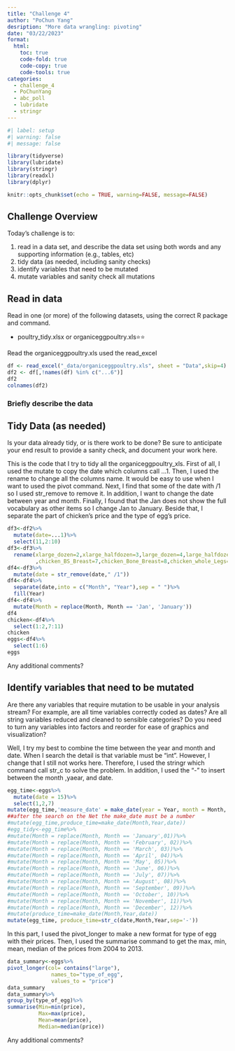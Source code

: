 ```yaml
---
title: "Challenge 4"
author: "PoChun Yang"
desription: "More data wrangling: pivoting"
date: "03/22/2023"
format:
  html:
    toc: true
    code-fold: true
    code-copy: true
    code-tools: true
categories:
  - challenge_4
  - PoChunYang
  - abc_poll
  - lubridate
  - stringr
---
```


```r
#| label: setup
#| warning: false
#| message: false

library(tidyverse)
library(lubridate)
library(stringr)
library(readxl)
library(dplyr)

knitr::opts_chunk$set(echo = TRUE, warning=FALSE, message=FALSE)
```

## Challenge Overview

Today's challenge is to:

1)  read in a data set, and describe the data set using both words and any supporting information (e.g., tables, etc)
2)  tidy data (as needed, including sanity checks)
3)  identify variables that need to be mutated
4)  mutate variables and sanity check all mutations

## Read in data

Read in one (or more) of the following datasets, using the correct R package and command.

-   poultry_tidy.xlsx or organiceggpoultry.xls⭐⭐

Read the organiceggpoultry.xls used the read_excel

```r
df <- read_excel("_data/organiceggpoultry.xls", sheet = "Data",skip=4)
df2 <- df[,!names(df) %in% c("...6")]
df2
colnames(df2)

```

### Briefly describe the data

## Tidy Data (as needed)

Is your data already tidy, or is there work to be done? Be sure to anticipate your end result to provide a sanity check, and document your work here.

This is the code that I try to tidy all the organiceggpoultry_xls. First of all, I used the mutate to copy the date which columns call ...1. Then, I used the rename to change all the columns name. It would be easy to use when I want to used the pivot command. Next, I find that some of the date with /1 so I used str_remove to remove it. In addition, I want to change the date between year and month. Finally, I found that the Jan does not show the full vocabulary as other items so I change Jan to January. Beside that, I separate the part of chicken's price and the type of egg's price.

```r
df3<-df2%>%
  mutate(date=...1)%>%
  select(11,2:10)
df3<-df3%>%
  rename(xlarge_dozen=2,xlarge_halfdozen=3,large_dozen=4,large_halfdozen=5,chicken_whole=6
         ,chicken_BS_Breast=7,chicken_Bone_Breast=8,chicken_whole_Legs=9,chicken_tight=10)
df4<-df3%>%
  mutate(date = str_remove(date," /1"))
df4<-df4%>%
  separate(date,into = c("Month", "Year"),sep = " ")%>%
  fill(Year)
df4<-df4%>%
  mutate(Month = replace(Month, Month == 'Jan', 'January')) 
df4
chicken<-df4%>%
  select(1:2,7:11)
chicken
eggs<-df4%>%
  select(1:6)
eggs

```

Any additional comments?

## Identify variables that need to be mutated

Are there any variables that require mutation to be usable in your analysis stream? For example, are all time variables correctly coded as dates? Are all string variables reduced and cleaned to sensible categories? Do you need to turn any variables into factors and reorder for ease of graphics and visualization?

Well, I try my best to combine the time between the year and month and date. When I search the detail is that variable must be "int". However, I change that I still not works here. Therefore, I used the stringr which command call str_c to solve the problem. In addition, I used the "-" to insert between the month ,yaear, and date.

```r
egg_time<-eggs%>%
  mutate(date = 15)%>%
  select(1,2,7)
mutate(egg_time,'measure_date' = make_date(year = Year, month = Month, day = date))
##after the search on the Net the make_date must be a number 
#mutate(egg_time,produce_time=make_date(Month,Year,date))
#egg_tidy<-egg_time%>%
#mutate(Month = replace(Month, Month == 'January',01))%>%
#mutate(Month = replace(Month, Month == 'February', 02))%>%
#mutate(Month = replace(Month, Month == 'March', 03))%>%
#mutate(Month = replace(Month, Month == 'April', 04))%>%
#mutate(Month = replace(Month, Month == 'May', 05))%>%
#mutate(Month = replace(Month, Month == 'June', 06))%>%
#mutate(Month = replace(Month, Month == 'July', 07))%>%
#mutate(Month = replace(Month, Month == 'August', 08))%>%
#mutate(Month = replace(Month, Month == 'September', 09))%>%
#mutate(Month = replace(Month, Month == 'October', 10))%>%
#mutate(Month = replace(Month, Month == 'November', 11))%>%
#mutate(Month = replace(Month, Month == 'December', 12))%>%
#mutate(produce_time=make_date(Month,Year,date))
mutate(egg_time, produce_time=str_c(date,Month,Year,sep='-'))


```
In this part, I used the pivot_longer to make a new format for type of egg with their prices. Then, I used the summarise command to get the max, min, mean, median of the prices from 2004 to 2013.

```r
data_summary<-eggs%>%
pivot_longer(col= contains("large"),
              names_to="type_of_egg",
              values_to = "price")
data_summary
data_summary%>%
group_by(type_of_egg)%>%
summarise(Min=min(price),
          Max=max(price),
          Mean=mean(price),
          Median=median(price))

```
Any additional comments?
